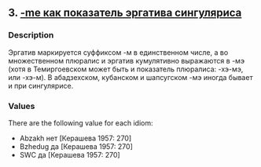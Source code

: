 ## 3. <a href = 'https://agricolamz.github.io/The_Circassian_Isoglosses_Database/1.html'>-me как показатель эргатива сингуляриса</a>
### Description

Эргатив маркируется суффиксом -м в единственном числе, а во множественном плюралис и эргатив кумулятивно выражаются в -мэ (хотя в Темиргоевском может быть и показатель плюралиса: -хэ-мэ, или -хэ-м). В абадзехском, кубанском и шапсугском -мэ иногда бывает и при сингулярисе.


### Values
There are the following value for each idiom:

* Abzakh нет [Керашева 1957: 270]
* Bzhedug да [Керашева 1957: 270]
* SWC да [Керашева 1957: 270]

